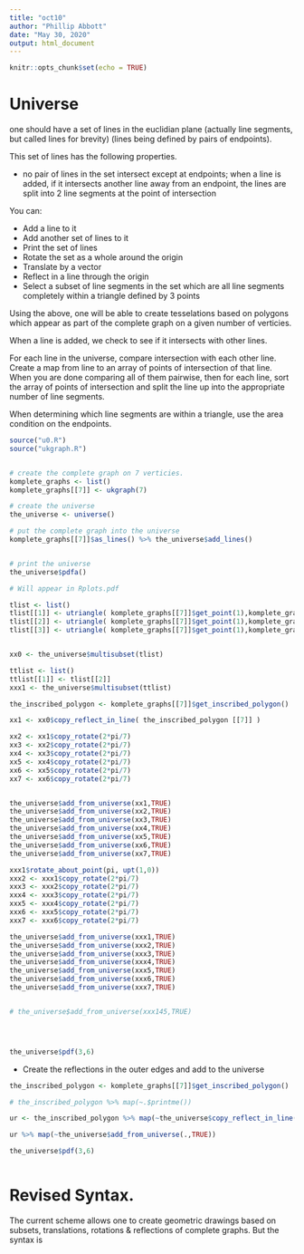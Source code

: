 ```yaml
---
title: "oct10"
author: "Phillip Abbott"
date: "May 30, 2020"
output: html_document
---
```


```r
knitr::opts_chunk$set(echo = TRUE)
```


# Universe

one should have a set of lines in the euclidian plane (actually line segments, but called lines for brevity) (lines being defined by pairs of endpoints).

This set of lines has the following properties.  

* no pair of lines in the set intersect except at endpoints; when a line is added, if it intersects another line away from an endpoint, the lines are split into 2 line segments at the point of intersection 

You can:

* Add a line to it
* Add another set of lines to it
* Print the set of lines
* Rotate the set as a whole around the origin
* Translate by a vector
* Reflect in a line through the origin
* Select a subset of line segments in the set which are all line segments completely within a triangle defined by 3 points

Using the above, one will be able to create tesselations based on polygons which appear as part of the complete graph on a given number of verticies.

When a line is added, we check to see if it intersects with other lines.

For each line in the universe, compare intersection with each other line.  Create a map from line to an array of points of intersection of that line.  When you are done comparing all of them pairwise, then for each line, sort the array of points of intersection and split the line up into the appropriate number of line segments.

When determining which line segments are within a triangle, use the area condition on the endpoints.



```r
source("u0.R")
source("ukgraph.R")


# create the complete graph on 7 verticies.  
komplete_graphs <- list()
komplete_graphs[[7]] <- ukgraph(7)

# create the universe
the_universe <- universe()

# put the complete graph into the universe
komplete_graphs[[7]]$as_lines() %>% the_universe$add_lines()


# print the universe
the_universe$pdfa()

# Will appear in Rplots.pdf


```


```r

tlist <- list()
tlist[[1]] <- utriangle( komplete_graphs[[7]]$get_point(1),komplete_graphs[[7]]$get_point(2), komplete_graphs[[7]]$get_point(4))
tlist[[2]] <- utriangle( komplete_graphs[[7]]$get_point(1),komplete_graphs[[7]]$get_point(4), komplete_graphs[[7]]$get_point(5))
tlist[[3]] <- utriangle( komplete_graphs[[7]]$get_point(1),komplete_graphs[[7]]$get_point(5), komplete_graphs[[7]]$get_point(6))


xx0 <- the_universe$multisubset(tlist)

ttlist <- list()
ttlist[[1]] <- tlist[[2]]
xxx1 <- the_universe$multisubset(ttlist)

the_inscribed_polygon <- komplete_graphs[[7]]$get_inscribed_polygon()

xx1 <- xx0$copy_reflect_in_line( the_inscribed_polygon [[7]] ) 

xx2 <- xx1$copy_rotate(2*pi/7)
xx3 <- xx2$copy_rotate(2*pi/7)
xx4 <- xx3$copy_rotate(2*pi/7)
xx5 <- xx4$copy_rotate(2*pi/7)
xx6 <- xx5$copy_rotate(2*pi/7)
xx7 <- xx6$copy_rotate(2*pi/7)


the_universe$add_from_universe(xx1,TRUE)
the_universe$add_from_universe(xx2,TRUE)
the_universe$add_from_universe(xx3,TRUE)
the_universe$add_from_universe(xx4,TRUE)
the_universe$add_from_universe(xx5,TRUE)
the_universe$add_from_universe(xx6,TRUE)
the_universe$add_from_universe(xx7,TRUE)

xxx1$rotate_about_point(pi, upt(1,0))
xxx2 <- xxx1$copy_rotate(2*pi/7)
xxx3 <- xxx2$copy_rotate(2*pi/7)
xxx4 <- xxx3$copy_rotate(2*pi/7)
xxx5 <- xxx4$copy_rotate(2*pi/7)
xxx6 <- xxx5$copy_rotate(2*pi/7)
xxx7 <- xxx6$copy_rotate(2*pi/7)

the_universe$add_from_universe(xxx1,TRUE)
the_universe$add_from_universe(xxx2,TRUE)
the_universe$add_from_universe(xxx3,TRUE)
the_universe$add_from_universe(xxx4,TRUE)
the_universe$add_from_universe(xxx5,TRUE)
the_universe$add_from_universe(xxx6,TRUE)
the_universe$add_from_universe(xxx7,TRUE)


# the_universe$add_from_universe(xxx145,TRUE)




the_universe$pdf(3,6)

```





* Create the reflections in the outer edges and add to the universe


```r

the_inscribed_polygon <- komplete_graphs[[7]]$get_inscribed_polygon()

# the_inscribed_polygon %>% map(~.$printme())

ur <- the_inscribed_polygon %>% map(~the_universe$copy_reflect_in_line(.))

ur %>% map(~the_universe$add_from_universe(.,TRUE))


```

```r




the_universe$pdf(3,6)



```



# Revised Syntax.

The current scheme allows one to create geometric drawings based on subsets, translations, rotations & reflections of complete graphs.  But the syntax is 













